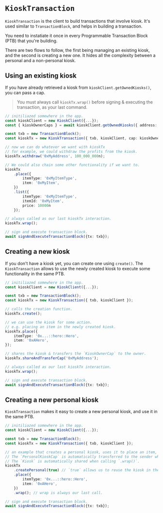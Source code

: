 # `KioskTransaction`

`KioskTransaction` is the client to build transactions that involve kiosk. It's used similar to
`TransactionBlock`, and helps in building a transaction.

You need to instatiate it once in every Programmable Transaction Block (PTB) that you're building.

There are two flows to follow, the first being managing an existing kiosk, and the second is
creating a new one. It hides all the complexity between a personal and a non-personal kiosk.

## Using an existing kiosk

If you have already retrieved a kiosk from `kioskClient.getOwnedKiosks()`, you can pass a cap.

> You must always call `kioskTx.wrap()` before signing & executing the transaction, as your last
> command.

```typescript
// initiliazed somewhere in the app.
const kioskClient = new KioskClient({...});
const { kioskOwnerCaps } = await kioskClient.getOwnedKiosks({ address: '0xMyAddress'});

const txb = new TransactionBlock();
const kioskTx = new KioskTransaction({ txb, kioskClient, cap: kioskOwnerCaps[0] });

// now we can do whatever we want with kioskTx
// for example, we could withdraw the profits from the kiosk.
kioskTx.withdraw('0xMyAddress', 100_000_000n);

// We could also chain some other functionality if we want to.
kioskTx
    .place({
        itemType: '0xMyItemType',
        item: '0xMyItem',
    })
    .list({
        itemType: '0xMyItemType',
        itemId: '0xMyItem',
        price: 10000n
    });

// always called as our last kioskTx interaction.
kioskTx.wrap();

// sign and execute transaction block.
await signAndExecuteTransactionBlock({tx: txb});
```

## Creating a new kiosk

If you don't have a kiosk yet, you can create one using `create()`. The `KioskTransaction` allows to
use the newly created kiosk to execute some functionality in the same PTB.

```typescript
// initiliazed somewhere in the app.
const kioskClient = new KioskClient({...});

const txb = new TransactionBlock();
const kioskTx = new KioskTransaction({ txb, kioskClient });

// calls the creation function.
kioskTx.create();

// we can use the kiosk for some action.
// e.g. placing an item in the newly created kiosk.
kioskTx.place({
    itemType: '0x...::hero::Hero',
    item: '0xAHero',
});

// shares the kiosk & transfers the `KioskOwnerCap` to the owner.
kioskTx.shareAndTransferCap('0xMyAddress');

// always called as our last kioskTx interaction.
kioskTx.wrap();

// sign and execute transaction block.
await signAndExecuteTransactionBlock({tx: txb});
```

## Creating a new personal kiosk

`KioskTransaction` makes it easy to create a new personal kiosk, and use it in the same PTB.

```typescript
// initiliazed somewhere in the app.
const kioskClient = new KioskClient({...});

const txb = new TransactionBlock();
const kioskTx = new KioskTransaction({ txb, kioskClient });

// an example that creates a personal kiosk, uses it to place an item, and shares it.
// The `PersonalKioskCap` is automatically transferred to the sender when calling `.wrap()`.
// The `Kiosk` is automatically shared when calling `.wrap()`.
kioskTx
    .createPersonal(true) // `true` allows us to reuse the kiosk in the same PTB. If we pass false, we can only call `kioskTx.wrap()`.
    .place({
        itemType: '0x...::hero::Hero',
        item: '0xAHero',
    })
    .wrap(); // wrap is always our last call.

// sign and execute transaction block.
await signAndExecuteTransactionBlock({tx: txb});
```

